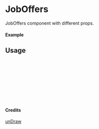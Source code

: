 
<Meta of={JobOffers} title="unDraw/JobOffers" />

# JobOffers

JobOffers component with different props.

#### Example

<Canvas of={JobOffers.Primary} />

## Usage

```ts
import { JobOffers } from "yadl-ui";

const Example = () => {
  return (
      <JobOffers />
  );
};

export default Example;
```

#### Credits
[unDraw](https://undraw.co/illustrations)
